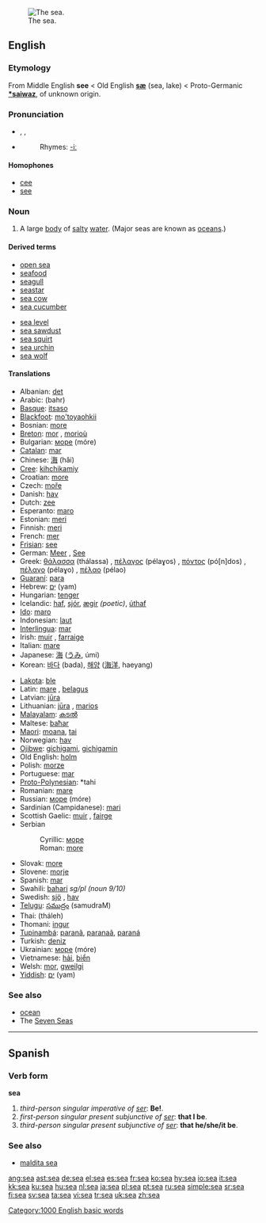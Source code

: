 {{see|SEA}}
[[Image:Nordsee Wellen.JPG|thumb|right|The sea.]]
==English==

{{rank|party|sight|electronic|456|sea|necessary|idea|reached}}

===Etymology===
From Middle English '''see''' < Old English '''[[sæ]]''' (sea, lake) < Proto-Germanic '''[[*saiwaz]]''', of unknown origin.

===Pronunciation===
*{{AHD|sē}}, {{IPA|/siː/}}, {{SAMPA|/si:/}}
*{{audio|en-us-sea.ogg|Audio (US)}}
*:Rhymes: [[Rhymes:English:-iː|-iː]]

====Homophones====
*[[cee]]
*[[see]]

===Noun===
{{en-noun}}

# A large [[body]] of [[salty]] [[water]]. (Major seas are known as [[ocean]]s.)

====Derived terms====
{{top2}}
*[[open sea]]
*[[seafood]]
*[[seagull]]
*[[seastar]]
*[[sea cow]]
*[[sea cucumber]]
{{mid2}}
*[[sea level]]
*[[sea sawdust]]
*[[sea squirt]]
*[[sea urchin]]
*[[sea wolf]]
{{bottom}}

====Translations====
{{top}}
*Albanian: [[det]] {{g|Albanian}}
*Arabic: {{ARchar|[[بحر|بَحْرٌ]]}} (bahr) {{m}}
*[[Basque]]: [[itsaso]]
*[[Blackfoot]]: [[mo'toyaohkii]]
*Bosnian: [[more#Bosnian|more]] {{n}}
*[[Breton]]: [[mor]] {{m}}, [[morioù]] {{p}}
*Bulgarian: [[море]] (móre) {{n}}
*[[Catalan]]: [[mar]] {{mf}}
*Chinese: [[海]] (hǎi)
*[[Cree]]: [[kihchikamiy]]
*Croatian: [[more#Croatian|more]] {{n}}
*Czech: [[moře]] {{n}}
*Danish: [[hav]] {{n}}
*Dutch: [[zee]] {{f}}
*Esperanto: [[maro]]
*Estonian: [[meri]]
*Finnish: [[meri]]
*French: [[mer]] {{f}}
*[[Frisian]]: [[see#Frisian|see]] {{f}}
*German: [[Meer]] {{n}}, [[See#German|See]] {{m}}
*Greek: [[θάλασσα]] (thálassa) {{f}}, [[πέλαγος]] (pélaɣos) {{n}}, [[πόντος]] (pó[n]dos) {{m}}, [[πέλαγο]] (pélaɣo) {{n}}, [[πέλαο]] (pélao) {{n}}
*[[Guaraní]]: [[para#Guaraní|para]]
*Hebrew: [[ים|יָם]] (yam) {{m}}
*Hungarian: [[tenger]]
*Icelandic: [[haf]], [[sjór]], [[ægir]] ''(poetic)'', [[úthaf]]
*[[Ido]]: [[maro]]
*Indonesian: [[laut]]
*[[Interlingua]]: [[mar]]
*Irish: [[muir]] {{f}}, [[farraige]] {{f}}
*Italian: [[mare#Italian|mare]] {{m}}
*Japanese: [[海]] ([[うみ]], úmi)
*Korean: [[바다]] (bada), [[해양]] ([[海洋]], haeyang)
{{mid}}
*[[Lakota]]: [[ble]]
*Latin: [[mare#Latin|mare]] {{n}}, [[belagus]] {{m}}
*Latvian: [[jūra]] {{f}}
*Lithuanian: [[jūra]] {{f}}, [[marios]] {{f}} {{italbrac|poetic or small sea}}
*[[Malayalam]]: [[കടൽ]] {{Unicode|(kaṭal)}}
*Maltese: [[baħar]] {{m}}
*[[Maori]]: [[moana]], [[tai]]
*Norwegian: [[hav]] {{n}}
*[[Ojibwe]]: [[gichigami]], [[gichigamin]] {{p}}
*Old English: [[holm#Old English|holm]] {{g|Old English}}
*Polish: [[morze]] {{n}}
*Portuguese: [[mar]] {{m}}
*[[Proto-Polynesian]]: *tahi
*Romanian: [[mare#Romanian|mare]] {{f}}
*Russian: [[море]] (móre) {{n}}
*Sardinian (Campidanese): [[mari]] {{m}}
*Scottish Gaelic: [[muir]] {{mf}}, [[fairge]] {{f}}
*Serbian
*:Cyrillic: [[море]] {{n}}
*:Roman: [[more#Serbian|more]] {{n}}
*Slovak: [[more#Slovak|more]] {{n}}
*Slovene: [[morje]] {{n}}
*Spanish: [[mar]] {{mf}}
*Swahili: [[bahari]] ''sg/pl (noun 9/10)''
*Swedish: [[sjö]] {{c}}, [[hav]] {{n}}
*[[Telugu]]: [[సముద్రం]] (samudraM)
*Thai: {{THchar|[[ทะเล]]}} (tháleh)
*Thomani: [[ingur]]
*[[Tupinambá]]: [[paranã]], [[paranaã]], [[paraná]]
*Turkish: [[deniz]]
*Ukrainian: [[море]] (móre) {{n}}
*Vietnamese: [[hải]], [[biển]]
*Welsh: [[mor]], [[gweilgi]]
*[[Yiddish]]: [[ים]] (yam) {{m}}
{{bottom}}

===See also===
*[[ocean]]
*The [[Seven Seas]]

----

==Spanish==

===Verb form===
'''sea'''

# ''third-person singular imperative of [[ser]]'': '''Be!'''.
# ''first-person singular present subjunctive of [[ser]]'': '''that I be'''.
# ''third-person singular present subjunctive of [[ser]]'': '''that he/she/it be'''.

===See also===
*[[maldita sea]]

[[Category:1000 English basic words]]

[[ang:sea]]
[[ast:sea]]
[[de:sea]]
[[el:sea]]
[[es:sea]]
[[fr:sea]]
[[ko:sea]]
[[hy:sea]]
[[io:sea]]
[[it:sea]]
[[kk:sea]]
[[ku:sea]]
[[hu:sea]]
[[nl:sea]]
[[ja:sea]]
[[pl:sea]]
[[pt:sea]]
[[ru:sea]]
[[simple:sea]]
[[sr:sea]]
[[fi:sea]]
[[sv:sea]]
[[ta:sea]]
[[vi:sea]]
[[tr:sea]]
[[uk:sea]]
[[zh:sea]]
